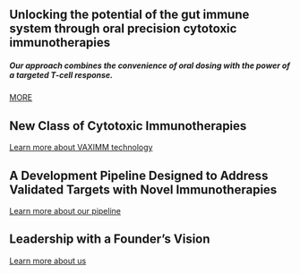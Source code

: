::: {.hero-section .column-screen}
```{=html}
  <div class="hero-text">
    <h2>Unlocking the potential of the gut immune system through oral precision cytotoxic immunotherapies</h2>
    <h5>Our approach combines the convenience of oral dosing with the power of a targeted T-cell response.</h5>
    <a href="technology.qmd" class="btn btn-primary btn-lg mt-4">MORE</a>
  </div>
```
:::

::: {.content-section .section-pioneering .column-screen}
<div class="container">
## New Class of Cytotoxic Immunotherapies {.text-center}

::: {.text-center .mt-4}
[Learn more about VAXIMM technology](technology.qmd){.btn .btn-outline-light}
:::
</div>
:::

::: {.content-section .section-pipeline .column-screen}
<div class="container">
## A Development Pipeline Designed to Address Validated Targets with Novel Immunotherapies {.text-center}

::: {.text-center .mt-4}
[Learn more about our pipeline](pipeline.qmd){.btn .btn-outline-light}
:::
</div>
:::

::: {.content-section .section-leadership .column-screen}
<div class="container">
## Leadership with a Founder's Vision {.text-center}

::: {.text-center .mt-4}
[Learn more about us](about.qmd){.btn .btn-outline-light}
:::
</div>
:::
